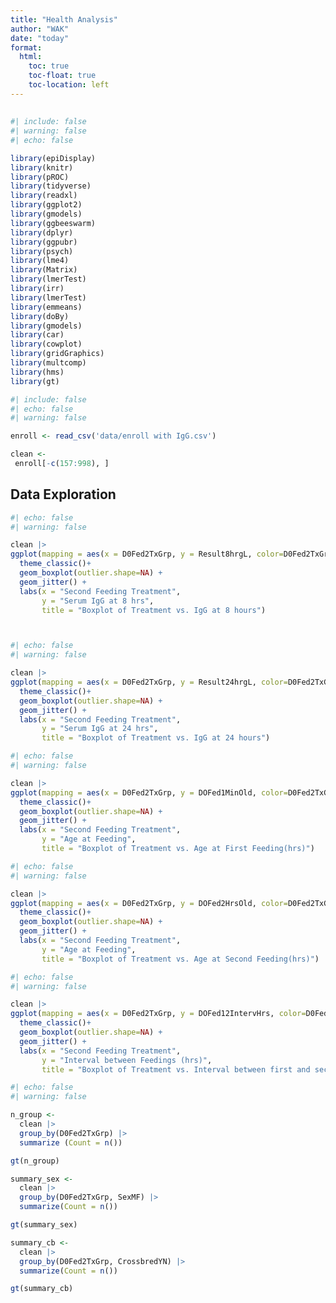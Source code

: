 ```yaml
---
title: "Health Analysis"
author: "WAK"
date: "today"
format: 
  html:
    toc: true 
    toc-float: true
    toc-location: left
---
```


## 

```r
#| include: false
#| warning: false
#| echo: false

library(epiDisplay)
library(knitr)
library(pROC)
library(tidyverse)
library(readxl)
library(ggplot2)
library(gmodels)
library(ggbeeswarm)
library(dplyr)
library(ggpubr)
library(psych)
library(lme4)
library(Matrix)
library(lmerTest)
library(irr)
library(lmerTest)
library(emmeans)
library(doBy)       
library(gmodels)    
library(car)           
library(cowplot)       
library(gridGraphics)  
library(multcomp)
library(hms)
library(gt)
```

```r
#| include: false
#| echo: false
#| warning: false

enroll <- read_csv('data/enroll with IgG.csv')

clean <- 
 enroll[-c(157:998), ]


```

## Data Exploration

```r
#| echo: false
#| warning: false

clean |> 
ggplot(mapping = aes(x = D0Fed2TxGrp, y = Result8hrgL, color=D0Fed2TxGrp)) +
  theme_classic()+
  geom_boxplot(outlier.shape=NA) +
  geom_jitter() +
  labs(x = "Second Feeding Treatment", 
       y = "Serum IgG at 8 hrs", 
       title = "Boxplot of Treatment vs. IgG at 8 hours")




```

```r
#| echo: false
#| warning: false

clean |> 
ggplot(mapping = aes(x = D0Fed2TxGrp, y = Result24hrgL, color=D0Fed2TxGrp)) +
  theme_classic()+
  geom_boxplot(outlier.shape=NA) +
  geom_jitter() +
  labs(x = "Second Feeding Treatment", 
       y = "Serum IgG at 24 hrs", 
       title = "Boxplot of Treatment vs. IgG at 24 hours")


```

```r
#| echo: false
#| warning: false

clean |> 
ggplot(mapping = aes(x = D0Fed2TxGrp, y = DOFed1MinOld, color=D0Fed2TxGrp)) +
  theme_classic()+
  geom_boxplot(outlier.shape=NA) +
  geom_jitter() +
  labs(x = "Second Feeding Treatment", 
       y = "Age at Feeding", 
       title = "Boxplot of Treatment vs. Age at First Feeding(hrs)")
```

```r
#| echo: false
#| warning: false

clean |> 
ggplot(mapping = aes(x = D0Fed2TxGrp, y = DOFed2HrsOld, color=D0Fed2TxGrp)) +
  theme_classic()+
  geom_boxplot(outlier.shape=NA) +
  geom_jitter() +
  labs(x = "Second Feeding Treatment", 
       y = "Age at Feeding", 
       title = "Boxplot of Treatment vs. Age at Second Feeding(hrs)")
```

```r
#| echo: false
#| warning: false

clean |> 
ggplot(mapping = aes(x = D0Fed2TxGrp, y = DOFed12IntervHrs, color=D0Fed2TxGrp)) +
  theme_classic()+
  geom_boxplot(outlier.shape=NA) +
  geom_jitter() +
  labs(x = "Second Feeding Treatment", 
       y = "Interval between Feedings (hrs)", 
       title = "Boxplot of Treatment vs. Interval between first and second feeding")
```

```r
#| echo: false
#| warning: false

n_group <- 
  clean |> 
  group_by(D0Fed2TxGrp) |> 
  summarize (Count = n())

gt(n_group)

summary_sex <- 
  clean |> 
  group_by(D0Fed2TxGrp, SexMF) |> 
  summarize(Count = n())

gt(summary_sex)

summary_cb <- 
  clean |> 
  group_by(D0Fed2TxGrp, CrossbredYN) |> 
  summarize(Count = n())

gt(summary_cb)





```
